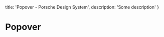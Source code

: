 
  title: 'Popover - Porsche Design System',
  description: 'Some description'
}

# Popover <ComponentStatus tagName="p-popover"></ComponentStatus>

<ComponentApi tagName="p-popover" />